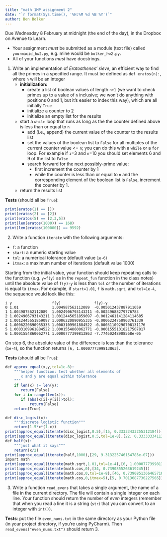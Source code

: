```yaml
---
title: "math 1MP assignment 2"
date: "`r format(Sys.time(), '%H:%M %d %B %Y')`"
author: Ben Bolker
---
```


Due Wednesday 8 February at midnight (the end of the day), in the Dropbox on Avenue to Learn.

- Your assignment *must* be submitted as a module (text file) called `yourmacid_hw2.py`, e.g. mine would be `bolker_hw2.py`.
- All of your functions *must* have docstrings.

1. Write an implementation of *Eratosthenes' sieve*, an efficient way to find all the primes in a specified range.  It must be defined as `def eratos(n):`, where `n` will be an integer
    - **initialization:**
    	- create a list of boolean values of length `n+1` (we want to check primes up to a value of `n` inclusive; we won't do anything with positions 0 and 1, but it's easier to index this way), which are all initially `True`
		- initialize a counter to 2
		- initialize an empty list for the results
	- start a `while` loop that runs as long as the the counter defined above is less than or equal to `n`
	    - add (i.e., append) the current value of the counter to the results list
		- set the values of the boolean list to `False` for all multiples of the current counter value <= `n`; you can do this with a `while` or a `for` loop. For example if `i`=3 and `n`=10 you should set elements 6 and 9 of the list to `False`
		- search forward for the next possibly-prime value:
		    - first increment the counter by 1
			- while the counter is less than or equal to `n` and the corresponding element of the boolean list is `False`, increment the counter by 1.
    - return the results list
	
**Tests** (should all be `True`):
```r
print(eratos(1) == [])
print(eratos(2) == [2])
print(eratos(5) == [2,3,5])
print(len(eratos(1000)) == 168)
print(len(eratos(100000)) == 9592)
```

2. Write a function `iterate` with the following arguments:

- `f`: a function
- `start`: a numeric starting value
- `tol`: a numerical tolerance (default value `1e-6`)
- `itmax`: a maximum number of iterations (default value 1000)

Starting from the initial value, your function should keep repeating calls to the function (e.g. `y=f(y)` as in the `repeat_fun` function in the class notes) until the absolute value of `f(y)-y` is less than `tol` *or* the number of iterations is equal to `itmax`. For example, if `start=1.01`, `f` is `math.sqrt`, and `tol=1e-4`, the sequence would look like this:

```
i y                  f(y)               f(y)-y
0 1.01               1.004987562112089  -0.005012437887911059
1 1.004987562112089  1.0024906793143211 -0.00249688279776783
2 1.0024906793143211 1.0012445651859097 -0.0012461141284114685
3 1.0012445651859097 1.0006220890955335 -0.0006224760903761339
4 1.0006220890955335 1.0003109961884522 -0.00031109290708131176
5 1.0003109961884522 1.0001554860062771 -0.00015551018217507817
6 1.0001554860062771 1.0000777399813863 -7.77460248908568e-05
```
On step 6, the absolute value of the difference is less than the tolerance (`1e-4`), so the function returns `[6, 1.0000777399813863]`.

**Tests** (should all be `True`):
```r
def approx_equal(x,y,tol=1e-8):
    """helper function: test whether all elements of
       x and y are equal within tolerance
    """
    if len(x) != len(y):
       return(False)
    for i in range(len(x)):
       if (abs(x[i]-y[i])>tol):
           return(False)
    return(True)

def disc_logist(x):
    """discrete logistic function"""
    return(1.5*x*(1-x))
print(approx_equal(iterate(disc_logist,0.5),[15, 0.33333433255312184]))
print(approx_equal(iterate(disc_logist,0.5,tol=1e-8),[22, 0.33333334113969143]))
def half(x):
    """just what it says"""
    return(x/2)
print(approx_equal(iterate(half,1000),[29, 9.313225746154785e-07]))
import math
print(approx_equal(iterate(math.sqrt,1.01,tol=1e-4),[6, 1.0000777399813863]))
print(approx_equal(iterate(math.cos,0),[34, 0.7390855263619245]))
print(approx_equal(iterate(math.cos,0,tol=1e-8),[46, 0.7390851366465718]))
print(approx_equal(iterate(math.cos,0,itmax=5),[5, 0.7013687736227565]))
```

3. Write a function `read_evens` that takes a single argument, the name of a file in the current directory. The file will contain a single integer on each line. Your function should return the number of *even* integers (remember that when you read a line it is a string (`str`) that you can convert to an integer with `int()`).

**Tests**: put the file `even_nums.txt` in the same directory as your Python file (in your project directory, if you're using PyCharm). Then `read_evens("even_nums.txt")` should return 3.
